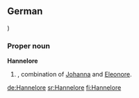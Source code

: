 ==German==)

===Proper noun===
'''Hannelore'''

# {{given name|female|lang=de}}, combination of [[Johanna]] and [[Eleonore]].

[[de:Hannelore]]
[[sr:Hannelore]]
[[fi:Hannelore]]